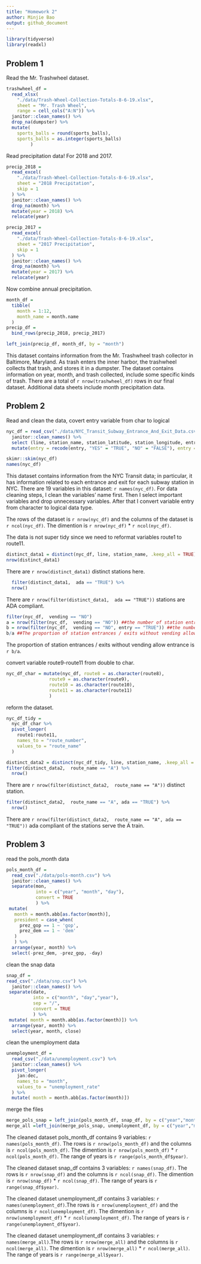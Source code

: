 ```yaml
---
title: "Homework 2"
author: Minjie Bao
output: github_document
---
```


```r
library(tidyverse)
library(readxl)
```

## Problem 1

Read the Mr. Trashwheel dataset.

```r
trashwheel_df = 
  read_xlsx(
    "./data/Trash-Wheel-Collection-Totals-8-6-19.xlsx",
    sheet = "Mr. Trash Wheel",
    range = cell_cols("A:N")) %>% 
  janitor::clean_names() %>% 
  drop_na(dumpster) %>% 
  mutate(
    sports_balls = round(sports_balls),
    sports_balls = as.integer(sports_balls)
         )
```

Read precipitation data! For 2018 and 2017.

```r
precip_2018 =
  read_excel(
    "./data/Trash-Wheel-Collection-Totals-8-6-19.xlsx",
    sheet = "2018 Precipitation",
    skip = 1
  ) %>% 
  janitor::clean_names() %>% 
  drop_na(month) %>% 
  mutate(year = 2018) %>% 
  relocate(year)

precip_2017 =
  read_excel(
    "./data/Trash-Wheel-Collection-Totals-8-6-19.xlsx",
    sheet = "2017 Precipitation",
    skip = 1
  ) %>% 
  janitor::clean_names() %>% 
  drop_na(month) %>% 
  mutate(year = 2017) %>% 
  relocate(year)
```

Now combine annual precipitation.

```r
month_df = 
  tibble(
    month = 1:12,
    month_name = month.name
  )
precip_df = 
  bind_rows(precip_2018, precip_2017)

left_join(precip_df, month_df, by = "month")
```

This dataset contains information from the Mr. Trashwheel trash collector in Baltimore, Maryland. As trash enters the inner harbor, the trashwheel collects that trash, and stores it in a dumpster. The dataset contains information on year, month, and trash collected, include some specific kinds of trash. There are a total of `r nrow(trashwheel_df)` rows in our final dataset. Additional data sheets include month precipitation data.


## Problem 2
Read and clean the data, covert entry variable from char to logical
```r
nyc_df = read_csv("./data/NYC_Transit_Subway_Entrance_And_Exit_Data.csv") %>% 
  janitor::clean_names() %>% 
  select (line, station_name, station_latitude, station_longitude, entry, route1:route11, vending, entrance_type, ada) %>% 
  mutate(entry = recode(entry, "YES" = "TRUE", "NO" = "FALSE"), entry = as.logical(entry))

skimr::skim(nyc_df)
names(nyc_df)
```

This dataset contains information from the NYC Transit data; in particular, it has information related to each entrance and exit for each subway station in NYC. There are 19 variables in this dataset: `r names(nyc_df)`.
For data cleaning steps, I clean the variables' name first. Then I select important variables and drop unnecessary variables. After that I convert variable entry from character to logical data type. 

The rows of the dataset is `r nrow(nyc_df)` and the columns of the dataset is `r ncol(nyc_df)`. The dimention is `r nrow(nyc_df)` * `r ncol(nyc_df)`. 

The data is not super tidy since we need to reformat variables route1 to route11.

```r
distinct_data1 = distinct(nyc_df, line, station_name, .keep_all = TRUE) 
nrow(distinct_data1)
```
There are `r nrow(distinct_data1)` distinct stations here.

```r
  filter(distinct_data1,  ada == "TRUE") %>% 
  nrow()
```
There are `r nrow(filter(distinct_data1,  ada == "TRUE"))` stations are ADA compliant.

```r
filter(nyc_df,  vending == "NO")
a = nrow(filter(nyc_df,  vending == "NO")) ##the number of station entrances / exits without vending
b = nrow(filter(nyc_df,  vending == "NO", entry == "TRUE")) ##the number of stations entrances / exits that allow entrance but do not have vending
b/a ##The proportion of station entrances / exits without vending allow entrance
```
The proportion of station entrances / exits without vending allow entrance is `r b/a`.

convert variable route9-route11 from double to char.
```r
nyc_df_char = mutate(nyc_df, route8 = as.character(route8),
                route9 = as.character(route9),
                route10 = as.character(route10),
                route11 = as.character(route11)
                )
```

reform the dataset.
```r
nyc_df_tidy =
  nyc_df_char %>% 
  pivot_longer(
    route1:route11,
    names_to = "route_number",
    values_to = "route_name"
  )
```

```r
distinct_data2 = distinct(nyc_df_tidy, line, station_name, .keep_all = TRUE)
filter(distinct_data2,  route_name == "A") %>% 
  nrow()
```
There are `r nrow(filter(distinct_data2,  route_name == "A"))` distinct station.

```r
filter(distinct_data2,  route_name == "A", ada == "TRUE") %>% 
  nrow()
```
There are `r nrow(filter(distinct_data2,  route_name == "A", ada == "TRUE"))` ada compliant of the stations serve the A train.


## Problem 3
read the pols_month data
```r
pols_month_df = 
  read_csv("./data/pols-month.csv") %>% 
  janitor::clean_names() %>% 
  separate(mon, 
           into = c("year", "month", "day"),
           convert = TRUE
           ) %>% 
 mutate(
   month = month.abb[as.factor(month)],
   president = case_when(
     prez_gop == 1 ~ 'gop',
     prez_dem == 1 ~ 'dem'
   ) 
   ) %>% 
  arrange(year, month) %>%
  select(-prez_dem, -prez_gop, -day)
```

clean the snap data
```r
snap_df = 
read_csv("./data/snp.csv") %>% 
  janitor::clean_names() %>% 
 separate(date, 
          into = c("month", "day","year"),
          sep = "/",
          convert = TRUE
          ) %>% 
 mutate( month = month.abb[as.factor(month)]) %>% 
  arrange(year, month) %>% 
  select(year, month, close)
```

clean the unemployment data
```r
unemployment_df = 
  read_csv("./data/unemployment.csv") %>% 
  janitor::clean_names() %>% 
  pivot_longer(
    jan:dec,
    names_to = "month",
    values_to = "unemployment_rate"
  ) %>% 
  mutate( month = month.abb[as.factor(month)])
```

merge the files
```r
merge_pols_snap = left_join(pols_month_df, snap_df, by = c("year","month"))
merge_all =left_join(merge_pols_snap, unemployment_df, by = c("year","month"))
```


The cleaned dataset pols_month_df contains 9 variables: `r names(pols_month_df)`. The rows is `r nrow(pols_month_df)` and the columns is `r ncol(pols_month_df)`. The dimention is `r nrow(pols_month_df)` * `r ncol(pols_month_df)`. The range of years is `r range(pols_month_df$year)`.

The cleaned dataset snap_df contains 3 variables: `r names(snap_df)`. The rows is `r nrow(snap_df)` and the columns is `r ncol(snap_df)`. The dimention is `r nrow(snap_df)` * `r ncol(snap_df)`. The range of years is `r range(snap_df$year)`.

The cleaned dataset unemployment_df contains 3 variables: `r names(unemployment_df)`.The rows is `r nrow(unemployment_df)` and the columns is `r ncol(unemployment_df)`. The dimention is `r nrow(unemployment_df)` * `r ncol(unemployment_df)`. The range of years is `r range(unemployment_df$year)`.

The cleaned dataset unemployment_df contains 3 variables: `r names(merge_all)`.The rows is `r nrow(merge_all)` and the columns is `r ncol(merge_all)`. The dimention is `r nrow(merge_all)` * `r ncol(merge_all)`. The range of years is `r range(merge_all$year)`.